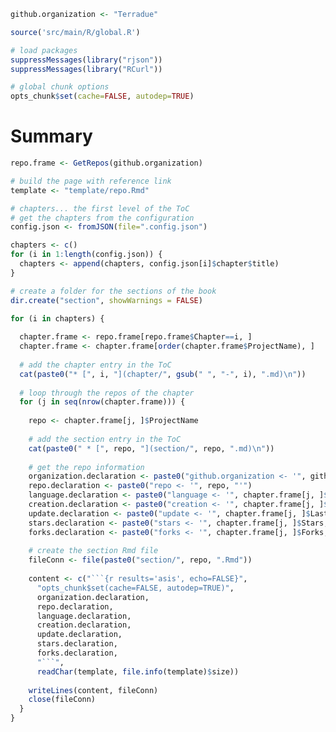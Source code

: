 ```r

github.organization <- "Terradue"

source('src/main/R/global.R')

```

```r
# load packages
suppressMessages(library("rjson"))
suppressMessages(library("RCurl"))  

# global chunk options
opts_chunk$set(cache=FALSE, autodep=TRUE)
```

# Summary

```r

repo.frame <- GetRepos(github.organization)

# build the page with reference link 
template <- "template/repo.Rmd"

# chapters... the first level of the ToC
# get the chapters from the configuration
config.json <- fromJSON(file=".config.json")

chapters <- c()
for (i in 1:length(config.json)) {
  chapters <- append(chapters, config.json[i]$chapter$title)
}

# create a folder for the sections of the book
dir.create("section", showWarnings = FALSE)

for (i in chapters) {
  
  chapter.frame <- repo.frame[repo.frame$Chapter==i, ]
  chapter.frame <- chapter.frame[order(chapter.frame$ProjectName), ]
  
  # add the chapter entry in the ToC
  cat(paste0("* [", i, "](chapter/", gsub(" ", "-", i), ".md)\n"))
  
  # loop through the repos of the chapter
  for (j in seq(nrow(chapter.frame))) {
    
    repo <- chapter.frame[j, ]$ProjectName 
    
    # add the section entry in the ToC
    cat(paste0(" * [", repo, "](section/", repo, ".md)\n"))
    
    # get the repo information 
    organization.declaration <- paste0("github.organization <- '", github.organization, "'")
    repo.declaration <- paste0("repo <- '", repo, "'")
    language.declaration <- paste0("language <- '", chapter.frame[j, ]$ProgrammingLanguage, "'")	
    creation.declaration <- paste0("creation <- '", chapter.frame[j, ]$CreationTimeDate, "'")  
    update.declaration <- paste0("update <- '", chapter.frame[j, ]$LastTimeUpdate, "'")  
    stars.declaration <- paste0("stars <- '", chapter.frame[j, ]$Stars, "'")
    forks.declaration <- paste0("forks <- '", chapter.frame[j, ]$Forks, "'")
    
    # create the section Rmd file
    fileConn <- file(paste0("section/", repo, ".Rmd"))   
    
    content <- c("```{r results='asis', echo=FALSE}",
      "opts_chunk$set(cache=FALSE, autodep=TRUE)",
      organization.declaration,
      repo.declaration,
      language.declaration,
      creation.declaration,
      update.declaration,
      stars.declaration,
      forks.declaration,
      "```",
      readChar(template, file.info(template)$size)) 
    
    writeLines(content, fileConn)
    close(fileConn)     
  }
}
```

